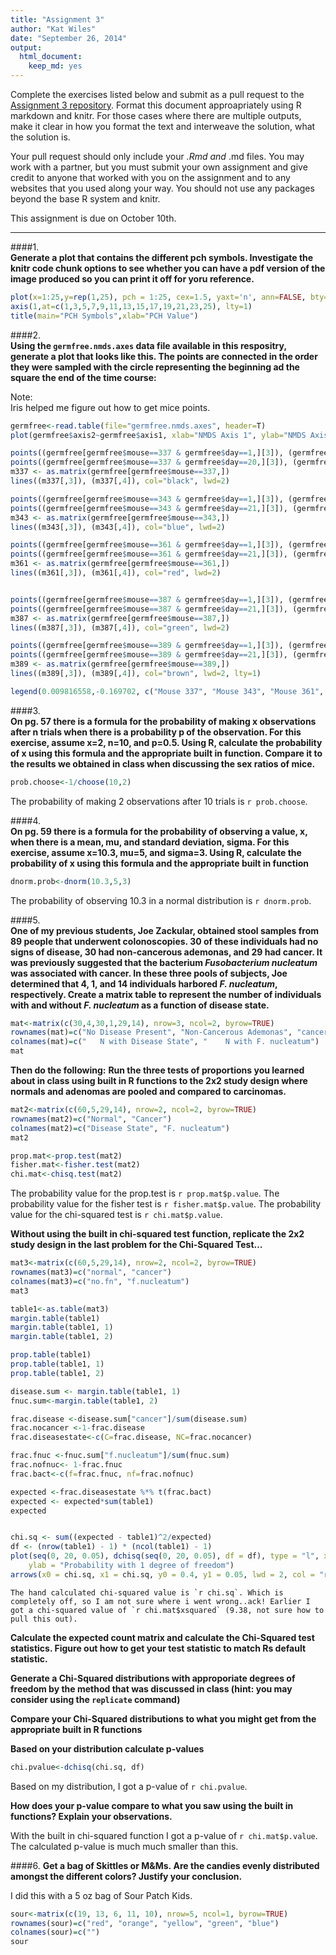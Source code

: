 ```yaml
---
title: "Assignment 3"
author: "Kat Wiles"
date: "September 26, 2014"
output:
  html_document:
    keep_md: yes
---
```


Complete the exercises listed below and submit as a pull request to the [Assignment 3 repository](http://www.github.com/microbialinformatics/assignment03).  Format this document approapriately using R markdown and knitr. For those cases where there are multiple outputs, make it clear in how you format the text and interweave the solution, what the solution is.

Your pull request should only include your *.Rmd and *.md files. You may work with a partner, but you must submit your own assignment and give credit to anyone that worked with you on the assignment and to any websites that you used along your way. You should not use any packages beyond the base R system and knitr.

This assignment is due on October 10th.

------

####1.  
**Generate a plot that contains the different pch symbols. Investigate the knitr code chunk options to see whether you can have a pdf version of the image produced so you can print it off for yoru reference.**

```r
plot(x=1:25,y=rep(1,25), pch = 1:25, cex=1.5, yaxt='n', ann=FALSE, bty='n', xaxt='n', panel.first=c(abline(v=1:25, col="light gray",lty=1)))
axis(1,at=c(1,3,5,7,9,11,13,15,17,19,21,23,25), lty=1)
title(main="PCH Symbols",xlab="PCH Value")
```

   
    
####2.  
**Using the `germfree.nmds.axes` data file available in this respositry, generate a plot that looks like this. The points are connected in the order they were sampled with the circle representing the beginning ad the square the end of the time course:**

   Note:   
    Iris helped me figure out how to get mice points.
    
```r
germfree<-read.table(file="germfree.nmds.axes", header=T)
plot(germfree$axis2~germfree$axis1, xlab="NMDS Axis 1", ylab="NMDS Axis 2", lty=2, type='n')

points((germfree[germfree$mouse==337 & germfree$day==1,][3]), (germfree[germfree$mouse==337 & germfree$day==1,][4]), pch=16, col="black", cex=2)
points((germfree[germfree$mouse==337 & germfree$day==20,][3]), (germfree[germfree$mouse==337 & germfree$day==20,][4]), pch=15, col="black", cex=2)
m337 <- as.matrix(germfree[germfree$mouse==337,])
lines((m337[,3]), (m337[,4]), col="black", lwd=2)

points((germfree[germfree$mouse==343 & germfree$day==1,][3]), (germfree[germfree$mouse==343 & germfree$day==1,][4]), pch=16, col="blue", cex=2)
points((germfree[germfree$mouse==343 & germfree$day==21,][3]), (germfree[germfree$mouse==343 & germfree$day==21,][4]), pch=15, col="blue", cex=2)
m343 <- as.matrix(germfree[germfree$mouse==343,])
lines((m343[,3]), (m343[,4]), col="blue", lwd=2)

points((germfree[germfree$mouse==361 & germfree$day==1,][3]), (germfree[germfree$mouse==361 & germfree$day==1,][4]), pch=16, col="red", cex=2)
points((germfree[germfree$mouse==361 & germfree$day==21,][3]), (germfree[germfree$mouse==361 & germfree$day==21,][4]), pch=15, col="red", cex=2)
m361 <- as.matrix(germfree[germfree$mouse==361,])
lines((m361[,3]), (m361[,4]), col="red", lwd=2)


points((germfree[germfree$mouse==387 & germfree$day==1,][3]), (germfree[germfree$mouse==387 & germfree$day==1,][4]), pch=16, col="green", cex=2)
points((germfree[germfree$mouse==387 & germfree$day==21,][3]), (germfree[germfree$mouse==387 & germfree$day==21,][4]), pch=15, col="green", cex=2)
m387 <- as.matrix(germfree[germfree$mouse==387,])
lines((m387[,3]), (m387[,4]), col="green", lwd=2)

points((germfree[germfree$mouse==389 & germfree$day==1,][3]), (germfree[germfree$mouse==389 & germfree$day==1,][4]), pch=16, col="brown", cex=2)
points((germfree[germfree$mouse==389 & germfree$day==21,][3]), (germfree[germfree$mouse==389 & germfree$day==21,][4]), pch=15, col="brown", cex=2)
m389 <- as.matrix(germfree[germfree$mouse==389,])
lines((m389[,3]), (m389[,4]), col="brown", lwd=2, lty=1)

legend(0.009816558,-0.169702, c("Mouse 337", "Mouse 343", "Mouse 361", "Mouse 387", "Mouse 389"), col=c("black", "blue", "red", "green", "brown"), lty=1, lwd=3)

```



####3.  
**On pg. 57 there is a formula for the probability of making x observations after n trials when there is a probability p of the observation.  For this exercise, assume x=2, n=10, and p=0.5.  Using R, calculate the probability of x using this formula and the appropriate built in function. Compare it to the results we obtained in class when discussing the sex ratios of mice.**

```r
prob.choose<-1/choose(10,2)
```

The probability of making 2 observations after 10 trials is `r prob.choose`. 



####4.  
**On pg. 59 there is a formula for the probability of observing a value, x, when there is a mean, mu, and standard deviation, sigma.  For this exercise, assume x=10.3, mu=5, and sigma=3.  Using R, calculate the probability of x using this formula and the appropriate built in function**
```r
dnorm.prob<-dnorm(10.3,5,3)
```
The probability of observing 10.3 in a normal distribution is `r dnorm.prob`.



####5.  
**One of my previous students, Joe Zackular, obtained stool samples from 89 people that underwent colonoscopies.  30 of these individuals had no signs of disease, 30 had non-cancerous ademonas, and 29 had cancer.  It was previously suggested that the bacterium *Fusobacterium nucleatum* was associated with cancer.  In these three pools of subjects, Joe determined that 4, 1, and 14 individuals harbored *F. nucleatum*, respectively. Create a matrix table to represent the number of individuals with and without _F. nucleatum_ as a function of disease state.**  


```r
mat<-matrix(c(30,4,30,1,29,14), nrow=3, ncol=2, byrow=TRUE)
rownames(mat)=c("No Disease Present", "Non-Cancerous Ademonas", "cancer")
colnames(mat)=c("   N with Disease State", "    N with F. nucleatum")
mat
```



**Then do the following:**
**Run the three tests of proportions you learned about in class using built in R  functions to the 2x2 study design where normals and adenomas are pooled and compared to carcinomas.**
    

```r
mat2<-matrix(c(60,5,29,14), nrow=2, ncol=2, byrow=TRUE)
rownames(mat2)=c("Normal", "Cancer")
colnames(mat2)=c("Disease State", "F. nucleatum")
mat2

prop.mat<-prop.test(mat2)
fisher.mat<-fisher.test(mat2)
chi.mat<-chisq.test(mat2)
```    
 
 
 
 The probability value for the prop.test is `r prop.mat$p.value`.
 The probability value for the fisher test is `r fisher.mat$p.value`.
 The probability value for the chi-squared test is `r chi.mat$p.value`.
     
    
    
**Without using the built in chi-squared test function, replicate the 2x2 study design in the last problem for the Chi-Squared Test...**
    
```r
mat3<-matrix(c(60,5,29,14), nrow=2, ncol=2, byrow=TRUE)
rownames(mat3)=c("normal", "cancer")
colnames(mat3)=c("no.fn", "f.nucleatum")
mat3

table1<-as.table(mat3)
margin.table(table1)
margin.table(table1, 1)
margin.table(table1, 2)

prop.table(table1)
prop.table(table1, 1)
prop.table(table1, 2)

disease.sum <- margin.table(table1, 1)
fnuc.sum<-margin.table(table1, 2)

frac.disease <-disease.sum["cancer"]/sum(disease.sum)
frac.nocancer <-1-frac.disease
frac.diseasestate<-c(C=frac.disease, NC=frac.nocancer)

frac.fnuc <-fnuc.sum["f.nucleatum"]/sum(fnuc.sum)
frac.nofnuc<- 1-frac.fnuc
frac.bact<-c(f=frac.fnuc, nf=frac.nofnuc)

expected <-frac.diseasestate %*% t(frac.bact)
expected <- expected*sum(table1)
expected


chi.sq <- sum((expected - table1)^2/expected)
df <- (nrow(table1) - 1) * (ncol(table1) - 1)
plot(seq(0, 20, 0.05), dchisq(seq(0, 20, 0.05), df = df), type = "l", xlab = "ChiSquared Statistic", 
    ylab = "Probability with 1 degree of freedom")
arrows(x0 = chi.sq, x1 = chi.sq, y0 = 0.4, y1 = 0.05, lwd = 2, col = "red")

```

    The hand calculated chi-squared value is `r chi.sq`. Which is completely off, so I am not sure where i went wrong..ack! Earlier I got a chi-squared value of `r chi.mat$xsquared` (9.38, not sure how to pull this out).
    
**Calculate the expected count matrix and calculate the Chi-Squared test statistics. Figure out how to get your test statistic to match Rs default statistic.**
      
      
**Generate a Chi-Squared distributions with approporiate degrees of freedom by the method that was discussed in class (hint: you may consider using the `replicate` command)**
      
      
**Compare your Chi-Squared distributions to what you might get from the appropriate built in R functions**
      
      
**Based on your distribution calculate p-values**

```r
chi.pvalue<-dchisq(chi.sq, df)
```

Based on my distribution, I got a p-value of `r chi.pvalue`.
      
      
**How does your p-value compare to what you saw using the built in functions? Explain your observations.**

With the built in chi-squared function I got a p-value of `r chi.mat$p.value`. The calculated p-value is much much smaller than this. 


####6.
**Get a bag of Skittles or M&Ms.  Are the candies evenly distributed amongst the different colors?  Justify your conclusion.**

I did this with a 5 oz bag of Sour Patch Kids.

```r

sour<-matrix(c(19, 13, 6, 11, 10), nrow=5, ncol=1, byrow=TRUE)
rownames(sour)=c("red", "orange", "yellow", "green", "blue")
colnames(sour)=c("")
sour



```


